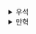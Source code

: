 <details>
  <summary>우석</summary>
  # 함수형 도구 체이닝

## 특정 로직 콜백으로 분리하기
```js
function biggestPurchasesBestCustomers(customers) {
    const bestCustomers = filter(customers, function(customer) {
        return customer.purchases.length >= 3;
    });

    const biggestPurchases = map(bestCustomers, function(customer) {
        return redcue (
              customer.purchases,
              { total: 0 },
              function(biggestSoFar, purchase) {
                  if (biggestSoFar.total > purchase.total) {
                      return biggestSoFar;
                  } else {
                      return purchase;
                  }
              }
        );
    });

    return biggestPurchases;
}
```
- 하나의 메서드에 여러 로직이 들어가 있고, map에 전달하는 익명 함수는 너무 복잡하다.

### 콜백 분리하기
```js
function maxKey(array, init, f) {
  return reduce(
    array, init, function(biggestSoFar, element) {
      if (f(biggestSoFar) > f(element)) {
        return biggestSoFar;
      } else {
        return element;
      }
    }
  );
}

function biggestPurchasesBestCustomers(customers) {
    const bestCustomers = filter(customers, function(customer) {
        return customer.purchases.length >= 3;
    });

    const biggestPurchases = map(bestCustomers, function(customer) {
        return maxKey(customer.purchases, {total: 0}, function(purchase) {
          return purchase.total;
        })
    });

    return biggestPurchases;
}
```
- 콜백 분리 후 코드도 더 간결해지고 map()의 인자로 넘어가는 함수의 역할도 더욱 명확해졌다.

### 호출 그래프
```js
function max(array, init) {
  return maxKey(array, init, function(x) {
    return x;
  });
}
```
- max()는 maxKey()를 활용해 자기 자신을 비교해 최대값을 반환하는 함수형 도구이다.
- 호출 그래프를 보면 다음과 같다.
  - max() -> maxKey() -> reduce() -> forEach() -> for loop
- 호출 그래프의 하단에 있을 수록 일반적인 함수이며, 상단에 있을 수록 더 특별한 상황에 맞는 함수이다.
- 때문에 하단에 있을 수록 자주ㅡ 여러 곳에서 이용될 가능성이 높다.

## 햠수 체인을 명확하게 만드는 방법
```js
function biggestPurchasesBestCustomers(customers) {
    const bestCustomers = filter(customers, function(customer) {
        return customer.purchases.length >= 3;
    });

    const biggestPurchases = map(bestCustomers, function(customer) {
        return maxKey(customer.purchases, {total: 0}, function(purchase) {
          return purchase.total;
        })
    });

    return biggestPurchases;
}
```
- biggestPurchasesBestCustomers()를 조금 더 명확하게 만들어 보자.

### 1. 단계에 이름 붙이기
```js
function biggestPurchasesBestCustomers(customers) {
    const bestCustomers = selectBestCustomers(customers);

    const biggestPurchases = getBiggestPurchases(bestCustomers);

    return biggestPurchases;
}

function selectBestCustomers(customers) {
  return filter(customers, function(customer) {
        return customer.purchases.length >= 3;
  });
}

function getBiggestPurchases(customers) {
  return map(customers, getBiggestPurchase);
}

function getBiggestPurchase(customer) {
  return maxKey(customer.purchases, {total: 0}, function(purchase) {
          return purchase.total;
  });
}
```
- 각 단계에 명확한 이름을 붙여 의미를 더욱 명확하게 했다.
- 하지만 여전히 인라인으로 작성된 콜백 함수는 재사용이 불가능하다.
- 호출 그래프 상 하단에 존재하는 콜백 함수가 더 자주 사용될 수 있음에도 그렇다.
<br></br>

### 2. 콜백에 이름 붙이기
```js
function biggestPurchasesBestCustomers(customers) {
    const bestCustomers = filter(customers, isGoodCustomer);

    const biggestPurchases = map(bestCustomers, getBiggestPurchase)

    return biggestPurchases;
}

function isGoodCustomer(customer) {
  return 3 <= customer.purchases.length;
}

function getBiggestPurchase(customer) {
  return maxKey(customer.purchases, {total: 0}, getPurchaseTotal);
}

function getPurchaseTotal(purchase) {
  return purchase.total
}
```
- 각 콜백에 이름을 붙여 함수형 도구가 어떻게 동작할지를 명확히 했다.
- 콜백은 호출 그래프의 하단에 위치해 재사용성이 높을 가능성 또한 높다.
- 책에서도 이 방식을 선호한다.

## 반복문을 함수형 도구로 리팩터링하는 방법
```js
var answer = [];
var window = 5;

for (var i = 0 ; i < array.length ; i++) {
    var sum = 0;
    var count = 0;
    for (var w = 0 ; w < window ; w++) {
        var idx = i + w;

        if (idx < array.length) {
            sum += array[idx];
            count += 1;
        }
    }
    answer.push(sum/count);
}
```
- 위 로직을 함수형 도구로 리팩터링 해보자
<br></br>

```js
var answer = [];
var window = 5;

for(var i = 0 ; i < array.length ; i++) {
    var sum = 0;
    var count = 0;
    var subarray = array.slice(i, i + window);
    for (var w = 0 ; w < subarray.length ; w++) {
        sum += subarray[w];
        count += 1;
    }
    answer.push(sum/count);
}
```
- 팁 1: 데이터 만들기
- 데이터를 배열에 넣으면 함수형 도구를 쓸 수 있다.
<br></br>

```js
var answer = [];
var window = 5;

for(var i = 0 ; i < array.length ; i++) {
    var subarray = array.slice(i, i + window);
    answer.push(average(subarray));
}
```
- 팁 2: 한 번에 전체 배열을 조작하기
- 데이터를 배열에 담았기 때문에 함수형 도구를 활용해 배열을 한번에 조작할 수 있다.
<br></br>

```js
function range(start, end) {
  var ret = [];

  for (var i = start; i < end; i++)
    ret.push(i);

  return ret;
}

var indices = range(0, array.length);

var windows = map(indices, function(i) {
  return array.slice(i, i + window);
});

var answer = map(windows, average);
```
- 팁 3: 작은 단계로 나누기
- 인덱스가 들어 있는 배열을 만드는 단계와 이를 순회하며 subarray의 평균을 구하는 단계를 나누어 구현할 수 있다.
- 이전 코드들과 비교했을 때 각 단계로 나눠 로직이 명확해진 것을 확인할 수 있다.


## 내 생각
- 결국 중요한 건 어떤 단위로 로직을 분리하여 메서드화 할 것인가
- 메서드를 구성할 때 함수형 도구를 어떻게 잘 활용할 것인가
- 이 두가지인 것 같다
</details><details>
  <summary>만혁</summary>
  # 함수형 도구 체이닝



```js
function biggestPurchaseBsetCustomers(customers) {
    const bestCustomers = filter(customers, function(customer) {
        return customer.purchases.length >= 3;
    })

    const biggestPurchases = map(bestCustomers, function(customer) {
        return redcue(
            customer.purchases,
            { total: 0 },
            function(biggestSoFar, purchase) {
                if (biggestSoFar.total > purchase.total) {
                    return biggestSoFar;
                } else {
                    redcue purchase;
                }
            }
            )
    })

    return biggestPurchases;
}
```

### `reduce()` 를 콜백으로 분리

```js
maxKey(
    customer.purchases, 
    {total: 0},
    function(purchase) {
        return purchase.total;
    }
)
function maxKey(array, init, f) {
    return redcue(
            customer.purchases,
            { total: 0 },
            function(biggestSoFar, purchase) {
                if (biggestSoFar.total > purchase.total) {
                    return biggestSoFar;
                } else {
                    redcue purchase;
                }
            }
        )
}
```

### `maxKey()` 로 변경

```js
function biggestPurchaseBsetCustomers(customers) {
    const bestCustomers = filter(customers, function(customer) {
        return customer.purchases.length >= 3;
    })

    const biggestPurchases = map(bestCustomers, function(customer) {
        return maxKey(
            customer.purchases,
            { total: 0 },
            function(purchase) {
                return purchase.total
            }
        )
    })

    return biggestPurchases;
}
```



## 체인을 명확하게 만들기 1: 단계에 이름 붙이기

```js

// as-is
function biggestPurchaseBsetCustomers(customers) {
    const bestCustomers = filter(customers, function(customer) { // 1단계
        return customer.purchases.length >= 3;
    })

    const biggestPurchases = map(bestCustomers, function(customer) { // 2단계
        return maxKey(
            customer.purchases,
            { total: 0 },
            function(purchase) {
                return purchase.total
            }
        )
    })

    return biggestPurchases;
}

// to-be
function biggestPurchaseBsetCustomers(customers) {
    const bestCustomers = selectBestCustomers(customers); // 1단계
    const biggestPurchases = getBiggestPurchases(bestCustomers); // 2단계
    return biggestPurchases;
}

function selectBestCustomers(customers) { // 고차 함수에 이름을 붙여 현재 문맥에 추가
    return filter(customers, function(customer) { 
        return customer.purchases.length >= 3;
    });
}

function getBiggestPurchases(customers) {  // 고차 함수에 이름을 붙여 현재 문맥에 추가
    return map(customers, getBiggestPurchases);
}

function getBiggestPurchase(customer) {
    return maxKey(
        customer.purchases, 
        {total: 0},
        function(purchase) {
            return purchase.total;
        }
    );
}
```


## 체인을 명확하게 만들기 2: 콜백에 이름 붙이기


```js
// as-is
function biggestPurchaseBsetCustomers(customers) {
    const bestCustomers = filter(customers, function(customer) { // 1단계
        return customer.purchases.length >= 3;
    })

    const biggestPurchases = map(bestCustomers, function(customer) { // 2단계
        return maxKey(
            customer.purchases,
            { total: 0 },
            function(purchase) {
                return purchase.total
            }
        );
    })

    return biggestPurchases;
}

// to-be
function biggestPurchaseBsetCustomers(customers) {
    const bestCustomers = filter(customers, isGoodCustomer); // 1단계
    const biggestPurchases = map(bestCustomers, getBiggestPurchase); // 2단계
    return biggestPurchases;
}

function isGoodCustomer(customer) { // 콜백에 이름 붙이기
    return customer.purchases.length >= 3;
}

function getBiggestPurchase(customer) { // 콜백에 이름 붙이기
    return maxKey(
        customer.purchases, 
        {total: 0},
        getPurchaseTotal
    )
}

function getPurchaseTotal(purchase) {
    return purchase.total;
}
```


## 체인을 명확하게 만들기 3 : 두 방법을 비교


일반적으로 두 번째 방법이 더 명확하다. 그리고 재사용하기도 더 좋다.  


인라인 대신 이름을 붙여 콜백을 사용하면 단계까 중첩되는 것도 막을 수 있다.


## 예제 한 번만 구매한 고객의 이메일 목록


- 가진 것: 전체 고객 배열
- 필요한 것: 한 번만 구매한 고객들의 이메일 목록

- 계획
  - 한 번만 구매한 고객을 거른다 (filter)
  - 고객 목록을 이메일 목록으로 바꾼다 (map)

```js
const firstTimers = filter(customers, function(customer) {
    return customer.purchases.length === 1;
})

const firstTimerEmails = map(firstTimers, function(customer) {
    return customer.email;
})

```

### 짧고 더 명확하게 만들기

```js
const firstTimers = filter(customers, isFirstTimer)

const firstTimerEmails = map(firstTimers, getCustomerEmail)

function isFirstTimer(customer) {
    return customer.purchases.length === 1;
}

function getCustomerEmail(customer) {
    return customer.email;
}
```


<details>
    <summary>연습 문제</summary>

### `bigSpenders()` 함수를 만들어라

```js
function bigSpenders(customers) {
    const withBigSpenders = filter(customers, isBigPurchase);
    const withOverSencondTimers = filter(withBigSpenders, isOverSecondTimer);
    return withOverSencondTimers;
}

function isBigPurchase(customer) {
    return customer.total > 100;
}

function isOverSecondTimer(customer) {
    redcue customer.purchases.length >= 2;
}
```


### 평균을 계산하는 함수를 만들어라

```js
function average(numbers) {
    const sum = redcue(numbers, 0, plus)
    return sum / numbers.length;
}

function plus(x, y) { return x + y; }

```


### 각 고객의 구매액 평균을 구해라

```js
function averagePurchaseTotals(customers) {
    return map(customers, averagePurchaseTotal)
}

function averagePurchaseTotal(customer) {
    const totals =  map(customer.purchases, getPurchaseTotal);
    return average(totals);
}

function getPurchaseTotal(purchase) {
    return purchase.total;
}
```

</details>


## 반복문을 함수형 도구로 리팩토링하기

1. 데이터 만들기
2. 배열 전체를 다루기
3. 작은 단계로 나누기



```js
// as-is
const answer = [];
const window = 5;

for(const i = 0 ; i < array.length ; i++) {
    let sum = 0;
    let count = 0;
    for (const w = 0 ; w < window ; w++) {
        let idx = i + w;
        if (idx < array.length) {
            sum += array[idx];
            count += 1;
        }
        answer.push(sum/count);
    }
}
```

## 팁 1: 데이터 만들기

```js
// to-be
const answer = [];
const window = 5;

for(const i = 0 ; i < array.length ; i++) {
    let sum = 0;
    let count = 0;
    const subArray = array.slice(i, i + window); // 하위 배열로 만든다.
    for (const w = 0 ; w < subArray.length ; w++) {
        sum += subArray[w];
        count += 1;
        answer.push(sum/count);
    }
}
```


## 팁 2: 한 번에 전체 배열을 조작하기

```js
// to-be
const answer = [];
const window = 5;

for(const i = 0 ; i < array.length ; i++) {
    // 안쪽 반복문 전체를 slice()와 average()로 변경
    const subArray = array.slice(i, i + window); 
    answer.push(average(subArray));
}
```


## 팁 3: 작은 단계로 나누기

```js
// to-be
const window = 5;

const indices = range(0, array.length);

const answer = map(array, function(i) {
    const subArray = array.slice(i, i + window); // 하위 배열을 만드는 기능
    return average(subArray); // 평균을 계산하는 기능
})



function range(start, end) {
    const result = [];
    for(const i = start ; i < end ; i++) {
        result.push(i);
    }
    return result;
}
```


```js
// to-be
const window = 5;

const indices = range(0, array.length); // 1단계: 인덱스 배열 생성

const windows = map(array, function(i) {
    return array.slice(i, i + window); // 2단계: 하위 배열을 만드는 기능
})

const answer = map(windows, average); // 3단계: 평균을 계산하는 기능
```


## 절차적 코드와 함수형 코드 비교


```js
// 절차적 코드
const answer = [];
const window = 5;

for(const i = 0 ; i < array.length ; i++) {
    let sum = 0;
    let count = 0;
    for (const w = 0 ; w < window ; w++) {
        let idx = i + w;
        if (idx < array.length) {
            sum += array[idx];
            count += 1;
        }
        answer.push(sum/count);
    }
}


// 함수형 코드
// to-be
const window = 5;

const indices = range(0, array.length); 

const windows = map(array, function(i) {
    return array.slice(i, i + window); 
})

const answer = map(windows, average); 
```



<details>
    <summary>연습 문제 1</summary>

### 다음 코드를 함수형 도구 체인으로 바꿔라. (여러 가지 방법이 있을 수 있다.)

```js
// as-is
function shoesAndSocksInventory(products) {
    let inventory = 0;
    for(const p = 0; p < products.length; p++) {
        const product = products[p];
        if (product.type === "shoes" || product.type === "socks") {
            inventory += product.numberInInventory;
        }
    }
    return inventory;
}


// to-be
function shoesAndSocksInventory(products) {
    const shoesOrSocks = filter(products, function(product) {
        return product.type === "shoes" || product.type === "socks";
    })
    // const inventory = reduce(shoesOrSocks, 0, function(prev, curr) {
    //     return prev + curr;
    // })
    const numberInInventories = map(shoesOrSocks, function(product) {
        return product.numberInInventory;
    })
    const sum = sum(numberInInventories);
    return sum;
}
```

</details>


<details>
    <summary>연습 문제 2</summary>

### `reduce()` 활용


- 주어진 것
  - 정렬된 선수 데이터
- 필요한 것
  - 포지션별로 가장 높은 사람을 골라 명단을 완성

```js
// input
const evaluations = [
    {name: "jane", position: "catcher", score: 25},
    // ...
]
// output
const roster = {
    pitcher: 'jone',
    catcher: 'jane'
    // ...
}
```

```js
const roster = reduce(evaluations, {}, function(roster, eval) {
    const position = eval.position;
    if (roster[position]) {
        return roster;
    }
    return objectSet(roster, position, eval.name);
})
```

## `recommendPosition()` 만들기

```js
// output
{
    "name": "jane",
    "position": "catcher"
}
```

```js
const employeeNames = ['john', 'jane', '...']
const recommendations = map(employeeNames, recommendPosition);

function recommendPosition(name) {
    const employee = filter(evaluations, function(eval) {
        return eval.name === name
    })
    return {
        name,
        position: employee.position
    }
}
```

## `socrePlayer()` 활용

```bash
> scorePlayer('jane', 'catcher')
25
```

```js
// output
{
    'name': 'jane',
    'position': 'catcher',
    'score': 25
}
```

```js
const recommendations = [
    {"name": "jane","position": "catcher"}
    // ...
]
const evaluations = map(recommendations, function(recommendation) {
    const score = scorePlayer(recommendation.name, recommendation.position);
    return {
        name: recommendation.name,
        position: recommendation.position,
        score
    }
})
```


## 점수순으로 정렬된 평점 목록 만들기

```js
const employeeNames = ['john', 'jane', '...']


const recommendations = recommendations(employeeNames, recommendPosition)
const evaluations = map(recommendations, evaluations)

const asc = sortBy(evaluations, function(eval) {
    return eval.score;
})

const desc = reverse(sortBy);


```
</details>


</details>
